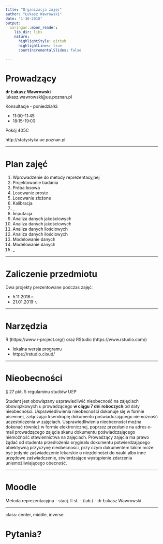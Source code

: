 ```yaml
---
title: "Organizacja zajęć"
author: "Łukasz Wawrowski"
date: "1-10-2018"
output:
  xaringan::moon_reader:
    lib_dir: libs
    nature:
      highlightStyle: github
      highlightLines: true
      countIncrementalSlides: false

---
```


# Prowadzący

__dr Łukasz Wawrowski__  
lukasz.wawrowski@ue.poznan.pl

Konsultacje - poniedziałki:  

- 11:00-11:45
- 18:15-19:00  

Pokój 405C

http://statystyka.ue.poznan.pl

---

# Plan zajęć

1. Wprowadzenie do metody reprezentacyjnej
2. Projektowanie badania
3. Próba losowa
4. Losowanie proste
5. Losowanie złożone
6. Kalibracja
7. _
8. Imputacja
9. Analiza danych jakościowych
10. Analiza danych jakościowych
11. Analiza danych ilościowych
12. Analiza danych ilościowych
13. Modelowanie danych
14. Modelowanie danych
15. _

---

# Zaliczenie przedmiotu

Dwa projekty prezentowane podczas zajęć:

- 5.11.2018 r.
- 21.01.2019 r.

---

# Narzędzia

R (https://www.r-project.org/) oraz RStudio (https://www.rstudio.com/)

- lokalna wersja programu
- https://rstudio.cloud/

---

# Nieobecności

§ 27 pkt. 5 regulaminu studiów UEP

Student jest obowiązany usprawiedliwić nieobecność na zajęciach obowiązkowych u
prowadzącego __w ciągu 7 dni roboczych__ od daty nieobecności. Usprawiedliwienia
nieobecności dokonuje się w formie pisemnej, załączając kserokopię dokumentu
poświadczającego niemożność uczestniczenia w zajęciach. Usprawiedliwienia 
nieobecności można dokonać również w formie elektronicznej, poprzez przesłanie na
adres e-mail prowadzącego zajęcia skanu dokumentu poświadczającego niemożność
stawiennictwa na zajęciach. Prowadzący zajęcia ma prawo żądać od studenta
przedłożenia oryginału dokumentu potwierdzającego obiektywną przyczynę
nieobecności, przy czym dokumentem takim może być jedynie zaświadczenie lekarskie o
niezdolności do nauki albo inne urzędowe zaświadczenie, stwierdzające wystąpienie
zdarzenia uniemożliwiającego obecność. 

---

# Moodle

Metoda reprezentacyjna - stacj. II st. - (lab.) - dr Łukasz Wawrowski

---

class: center, middle, inverse

# Pytania?